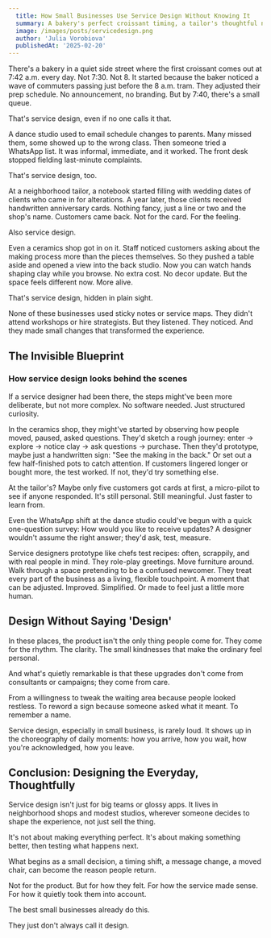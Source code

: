 ```yaml
---
  title: How Small Businesses Use Service Design Without Knowing It
  summary: A bakery's perfect croissant timing, a tailor's thoughtful notes, a ceramics shop's open studio - how small businesses master service design through simple, intuitive actions that create lasting customer connections.
  image: /images/posts/servicedesign.png
  author: 'Julia Vorobiova'
  publishedAt: '2025-02-20'
---
```


There's a bakery in a quiet side street where the first croissant comes out at 7:42 a.m. every day. Not 7:30. Not 8. It started because the baker noticed a wave of commuters passing just before the 8 a.m. tram. They adjusted their prep schedule. No announcement, no branding. But by 7:40, there's a small queue.

That's service design, even if no one calls it that.

A dance studio used to email schedule changes to parents. Many missed them, some showed up to the wrong class. Then someone tried a WhatsApp list. It was informal, immediate, and it worked. The front desk stopped fielding last-minute complaints.

That's service design, too.

At a neighborhood tailor, a notebook started filling with wedding dates of clients who came in for alterations. A year later, those clients received handwritten anniversary cards. Nothing fancy, just a line or two and the shop's name. Customers came back. Not for the card. For the feeling.

Also service design.

Even a ceramics shop got in on it. Staff noticed customers asking about the making process more than the pieces themselves. So they pushed a table aside and opened a view into the back studio. Now you can watch hands shaping clay while you browse. No extra cost. No decor update. But the space feels different now. More alive.

That's service design, hidden in plain sight.

None of these businesses used sticky notes or service maps. They didn't attend workshops or hire strategists. But they listened. They noticed. And they made small changes that transformed the experience.

## The Invisible Blueprint
### How service design looks behind the scenes

If a service designer had been there, the steps might've been more deliberate, but not more complex. No software needed. Just structured curiosity.

In the ceramics shop, they might've started by observing how people moved, paused, asked questions. They'd sketch a rough journey: enter → explore → notice clay → ask questions → purchase. Then they'd prototype, maybe just a handwritten sign: "See the making in the back." Or set out a few half-finished pots to catch attention. If customers lingered longer or bought more, the test worked. If not, they'd try something else.

At the tailor's? Maybe only five customers got cards at first, a micro-pilot to see if anyone responded. It's still personal. Still meaningful. Just faster to learn from.

Even the WhatsApp shift at the dance studio could've begun with a quick one-question survey: How would you like to receive updates? A designer wouldn't assume the right answer; they'd ask, test, measure.

Service designers prototype like chefs test recipes: often, scrappily, and with real people in mind. They role-play greetings. Move furniture around. Walk through a space pretending to be a confused newcomer. They treat every part of the business as a living, flexible touchpoint. A moment that can be adjusted. Improved. Simplified. Or made to feel just a little more human.

## Design Without Saying 'Design'

In these places, the product isn't the only thing people come for. They come for the rhythm. The clarity. The small kindnesses that make the ordinary feel personal.

And what's quietly remarkable is that these upgrades don't come from consultants or campaigns; they come from care.

From a willingness to tweak the waiting area because people looked restless.
To reword a sign because someone asked what it meant.
To remember a name.

Service design, especially in small business, is rarely loud. It shows up in the choreography of daily moments: how you arrive, how you wait, how you're acknowledged, how you leave.

## Conclusion: Designing the Everyday, Thoughtfully

Service design isn't just for big teams or glossy apps. It lives in neighborhood shops and modest studios, wherever someone decides to shape the experience, not just sell the thing.

It's not about making everything perfect. It's about making something better, then testing what happens next.

What begins as a small decision, a timing shift, a message change, a moved chair, can become the reason people return.

Not for the product. But for how they felt.
For how the service made sense.
For how it quietly took them into account.

The best small businesses already do this.

They just don't always call it design.
